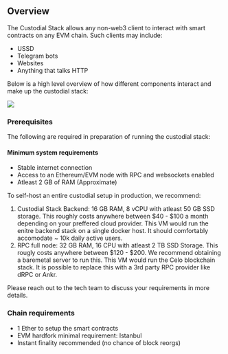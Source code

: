 ## Overview

The Custodial Stack allows any non-web3 client to interact with smart contracts on any EVM chain. Such clients may include:

* USSD
* Telegram bots
* Websites
* Anything that talks HTTP

Below is a high level overview of how different components interact and make up the custodial stack:

![](/custodial.png)

### Prerequisites

The following are required in preparation of running the custodial stack:

#### Minimum system requirements

* Stable internet connection
* Access to an Ethereum/EVM node with RPC and websockets enabled
* Atleast 2 GB of RAM (Approximate)

To self-host an entire custodial setup in production, we recommend:

1. Custodial Stack Backend: 16 GB RAM, 8 vCPU with atleast 50 GB SSD storage. This roughly costs anywhere between $40 - $100 a month depending on your preffered cloud provider. This VM would run the enitre backend stack on a single docker host. It should comfortably accomodate ~ 10k daily active users.
2. RPC full node: 32 GB RAM, 16 CPU with atleast 2 TB SSD Storage. This rougly costs anywhere between $120 - $200. We recommend obtaining a baremetal server to run this. This VM would run the Celo blockchain stack. It is possible to replace this with a 3rd party RPC provider like dRPC or Ankr.

Please reach out to the tech team to discuss your requirements in more details.

### Chain requirements

* 1 Ether to setup the smart contracts
* EVM hardfork minimal requirement: Istanbul
* Instant finality recommended (no chance of block reorgs)

